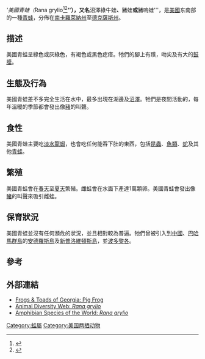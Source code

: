 {{Distinguish|美国牛蛙}}
{{Speciesbox
| name = 美國青蛙
| image = Rana grylio.jpg
| image_width = 250px
| status = LC
 | status_system = iucn3.1
| status_ref = <ref name=IUCN>*{{IUCN2006|assessors=Hammerson ''et al''|year=2004|id=58611|title=Rana grylio|downloaded=2006-05-10}}</ref>
| trend = down
| genus = Rana
| species = grylio
| authority = [[Leonhard_Hess_Stejneger|Stejneger]], 1901
| synonyms =
* ''Lithobates grylio''
}}

'''美國青蛙（''Rana grylio<ref name="Hillis2007">{{Cite journal en|author=Hillis, D. M.|year=2007|title=Constraints in naming parts of the Tree of Life|journal=Molecular Phylogenetics and Evolution|volume=42|pages=331-338}}</ref><ref name="HillisandWilcox2005">{{Cite journal en|author=Hillis, D. M., and T. P. Wilcox|year=2005|title=Phylogeny of the New World True Frigs (''Rana'')|journal=Molecular Phylogenetics and Evolution|volume=34|pages=299-314}}</ref>'''''），又名'''沼澤綠牛蛙'''、'''豬蛙'''或'''豬嗚蛙'''，是[[美國|美國]]东南部的一種[[青蛙|青蛙]]，分佈在[[南卡羅萊納州|南卡羅萊納州]]至[[德克薩斯州|德克薩斯州]]。

== 描述 ==
美國青蛙呈綠色或灰綠色，有褐色或黑色疙瘩。牠們的腳上有蹼，吻尖及有大的[[鼓膜|鼓膜]]。

== 生態及行為 ==
美國青蛙差不多完全生活在水中，最多出現在湖邊及[[沼澤|沼澤]]。牠們是夜間活動的，每年溫暖的季節都會發出像[[豬|豬]]的叫聲。

== 食性 ==
美國青蛙主要吃[[淡水龍蝦|淡水龍蝦]]，也會吃任何能吞下肚的東西，包括[[昆蟲|昆蟲]]、[[魚類|魚類]]、[[蛇|蛇]]及其他[[青蛙|青蛙]]。

== 繁殖 ==
美國青蛙會在[[春天|春天]]至[[夏天|夏天]]繁殖。雌蛙會在水面下產達1萬顆卵。美國青蛙會發出像[[豬|豬]]的叫聲來吸引雌蛙。

== 保育狀況 ==
美國青蛙並沒有任何瀕危的狀況，並且相對較為普遍。牠們曾被引入到[[中國|中國]]、[[巴哈馬群島|巴哈馬群島]]的[[安德羅斯島|安德羅斯島]]及[[新普洛維頓斯島|新普洛維頓斯島]]，並[[波多黎各|波多黎各]]。

== 參考 ==
{{Reflist}}

== 外部連結 ==
* [http://wwknapp.home.mindspring.com/docs/pig.frog.html Frogs & Toads of Georgia: Pig Frog]
* [http://animaldiversity.ummz.umich.edu/site/accounts/information/Rana_grylio.html Animal Diversity Web: ''Rana grylio'']
* [https://web.archive.org/web/20060513054648/http://research.amnh.org/herpetology/amphibia/references.php?id=18416 Amphibian Species of the World: ''Rana grylio'']
{{Taxonbar|from=Q28035802}}

[[Category:蛙屬|Category:蛙屬]]
[[Category:美国两栖动物|Category:美国两栖动物]]
